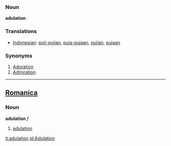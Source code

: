 === Noun ===

'''adulation'''

=== Translations ===
*[[Indonesian]]: [[puji|puji-pujian]], [[puja|puja-pujaan]], [[puji|pujian]], [[puja|pujaan]]

=== Synonyms ===
#[[Adoration]]
#[[Admiration]]
----

==[[Romanica]]==
===Noun===
<b>adulation</b> ''f''
#[[adulation]]

[[it:adulation]]
[[pl:Adulation]]